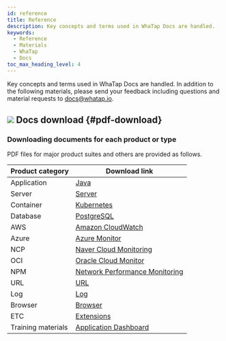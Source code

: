 ```yaml
---
id: reference
title: Reference
description: Key concepts and terms used in WhaTap Docs are handled.
keywords:
  - Reference
  - Materials
  - WhaTap
  - Docs
toc_max_heading_level: 4
---
```


Key concepts and terms used in WhaTap Docs are handled. In addition to the following materials, please send your feedback including questions and material requests to docs@whatap.io.


<DocCardList/>

## ![](/img/ic-pdf-download.svg) Docs download {#pdf-download}

### Downloading documents for each product or type

PDF files for major product suites and others are provided as follows.

<div class='download-pdf'>

| Product category   | Download link                                                                                                                                                                                                                                                                                                                                                                                                                                                                                                                                                                                                                                                                                                                                                                                                                      |
| ------------------ | ---------------------------------------------------------------------------------------------------------------------------------------------------------------------------------------------------------------------------------------------------------------------------------------------------------------------------------------------------------------------------------------------------------------------------------------------------------------------------------------------------------------------------------------------------------------------------------------------------------------------------------------------------------------------------------------------------------------------------------------------------------------------------------------------------------------------------------- |
| Application        | [Java](https://content.whatap.io/24/09/02/042901whatap-apm-java-monitoring-en.pdf) | [PHP](https://content.whatap.io/24/09/02/042901whatap-apm-php-monitoring-en.pdf) | [Node.js](https://content.whatap.io/24/09/02/042901whatap-apm-nodejs-monitoring-en.pdf) | [Python](https://content.whatap.io/24/09/02/042902whatap-apm-python-monitoring-en.pdf) | [.NET](https://content.whatap.io/24/09/02/042900whatap-apm-dotnet-monitoring-en.pdf) | [Go](https://content.whatap.io/24/09/02/042900whatap-apm-go-monitoring-en.pdf)                                                                                                                                                                                                                                                                                                   |
| Server             | [Server](https://content.whatap.io/24/09/02/042910whatap-server-monitoring-en.pdf)                                                                                                                                                                                                                                                                                                                                                                                                                                                                                                                                                                                                                                                                                                                                                 |
| Container          | [Kubernetes](https://content.whatap.io/24/09/02/042908whatap-kubernetes-monitoring-en.pdf)                                                                                                                                                                                                                                                                                                                                                                                                                                                                                                                                                                                                                                                                                                                                         |
| Database           | [PostgreSQL](https://content.whatap.io/24/09/02/042907whatap-db-postgresql-monitoring-en.pdf) | Oracle [V1](https://content.whatap.io/24/07/01/004400whatap-db-oracle-monitoring-en.pdf) [V2](https://content.whatap.io/24/09/02/042905whatap-db-oracle-v2-monitoring-en.pdf) [Pro](https://content.whatap.io/24/09/02/042905whatap-db-oracle-pro-monitoring-en.pdf) | [MySQL](https://content.whatap.io/24/09/02/042905whatap-db-mysql-monitoring-en.pdf) | [SQL Server](https://content.whatap.io/24/09/02/042905whatap-db-mssql-monitoring-en.pdf) | [Tibero](https://content.whatap.io/24/09/02/042908whatap-db-tibero-monitoring-en.pdf) | [CUBRID](https://content.whatap.io/24/09/02/042904whatap-db-cubrid-monitoring-en.pdf) | [Altibase](https://content.whatap.io/24/09/02/042904whatap-db-altibase-monitoring-en.pdf) | [Redis](https://content.whatap.io/24/09/02/050814whatap-db-redis-monitoring-en.pdf) | [MongoDB](https://content.whatap.io/24/09/02/042904whatap-db-mongodb-monitoring-en.pdf) |
| AWS                | [Amazon CloudWatch](https://content.whatap.io/24/09/02/042858whatap-amazon-cloudwatch-en.pdf) | [Amazon ECS](https://content.whatap.io/24/09/02/042859whatap-amazon-ecs-en.pdf) | [AWS Log](https://content.whatap.io/24/09/02/042902whatap-aws-log-monitoring-en.pdf)                                                                                                                                                                                                                                                                                                                                                                                                                                                                                                                                                             |
| Azure              | [Azure Monitor](https://content.whatap.io/24/09/02/042902whatap-azure-en.pdf)                                                                                                                                                                                                                                                                                                                                                                                                                                                                                                                                                                                                                                                                                                                                                      |
| NCP                | [Naver Cloud Monitoring](https://content.whatap.io/24/09/02/042909whatap-ncloud-en.pdf)                                                                                                                                                                                                                                                                                                                                                                                                                                                                                                                                                                                                                                                                                                                                            |
| OCI                | [Oracle Cloud Monitor](https://content.whatap.io/24/09/02/042910whatap-oracle-cloud-en.pdf)                                                                                                                                                                                                                                                                                                                                                                                                                                                                                                                                                                                                                                                                                                                                        |
| NPM                | [Network Performance Monitoring](https://content.whatap.io/24/09/02/042909whatap-network-performance-monitoring-en.pdf)                                                                                                                                                                                                                                                                                                                                                                                                                                                                                                                                                                                                                                                                                                            |
| URL                | [URL](https://content.whatap.io/24/09/02/042910whatap-url-monitoring-en.pdf)                                                                                                                                                                                                                                                                                                                                                                                                                                                                                                                                                                                                                                                                                                                                                       |
| Log                | [Log](https://content.whatap.io/24/09/02/042909whatap-log-monitoring-en.pdf)                                                                                                                                                                                                                                                                                                                                                                                                                                                                                                                                                                                                                                                                                                                                                       |
| Browser            | [Browser](https://content.whatap.io/24/09/02/042903whatap-browser-monitoring-en.pdf)                                                                                                                                                                                                                                                                                                                                                                                                                                                                                                                                                                                                                                                                                                                                               |
| ETC                | [Extensions](https://content.whatap.io/24/09/02/042908whatap-extensions-en.pdf) | [Management](https://content.whatap.io/24/09/02/042909whatap-manage-en.pdf) | [Open API](https://content.whatap.io/24/08/01/051301whatap-open-api-en.pdf) | [References](https://content.whatap.io/24/09/02/042910whatap-reference-en.pdf)                                                                                                                                                                                                                                                                                                                                                                                                                                                                                                       |
| Training materials | [Application Dashboard](https://content.whatap.io/24/02/01/052908whatap-best-practice-guides-about-apm-dashboard.pdf) | [Application Hitmap Transaction](https://content.whatap.io/24/02/01/052909whatap-best-practice-guides-about-apm-hitmap-class.pdf) | [Server Resource Board](https://content.whatap.io/24/02/01/052909whatap-best-practice-guides-about-server-dashboard.pdf) | [DB Connection Delay and Connection Pool](https://content.whatap.io/24/02/01/052909whatap-best-practice-guides-about-apm-dbc.pdf)                                                                                                                                                                                                                                                                                                           |

</div>